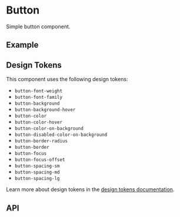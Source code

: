 
<Meta title="Docs/Components/Elements/Button" />

# Button
Simple button component.

## Example
<Canvas withSource="open">
  <Story id="components-elements-button--variants" />
</Canvas>

## Design Tokens
This component uses the following design tokens:

- `button-font-weight`
- `button-font-family`
- `button-background`
- `button-background-hover`
- `button-color`
- `button-color-hover`
- `button-color-on-background`
- `button-disabled-color-on-background`
- `button-border-radius`
- `button-border`
- `button-focus`
- `button-focus-offset`
- `button-spacing-sm`
- `button-spacing-md`
- `button-spacing-lg`

Learn more about design tokens in the [design tokens documentation](?path=/story/docs-design-tokens-getting-started--page).

## API
<ArgsTable of={Button} />
